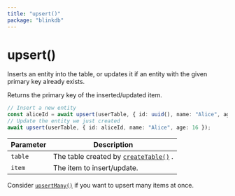 ```yaml
---
title: "upsert()"
package: "blinkdb"
---
```


# upsert()

Inserts an entity into the table, or updates it if an entity with the given primary key already exists.

Returns the primary key of the inserted/updated item.

```ts
// Insert a new entity
const aliceId = await upsert(userTable, { id: uuid(), name: "Alice", age: 23 });
// Update the entity we just created
await upsert(userTable, { id: aliceId, name: "Alice", age: 16 });
```

| Parameter | Description                                                           |
| --------- | --------------------------------------------------------------------- |
| `table`   | The table created by [`createTable()`](/docs/reference/createtable) . |
| `item`    | The item to insert/update.                                            |

Consider [`upsertMany()`](/docs/reference/upsertmany) if you want to upsert many items at once.